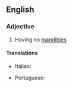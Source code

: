 ==English==

===Adjective===
{{en-adj|-}}

# {{lb|en|of a pupa}} Having no [[mandible]]s

====Translations====
{{trans-top|adecticous}}
* Italian: {{t|it|adectico}}
{{trans-mid}}
* Portuguese: {{t|pt|adéctico}}
{{trans-bottom}}